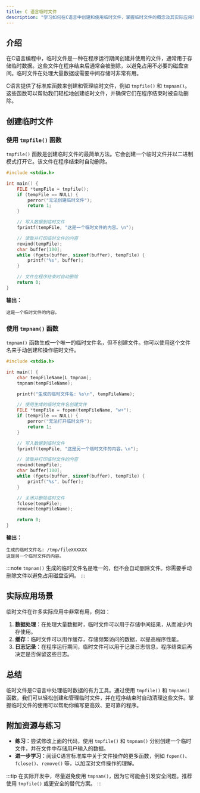 ```yaml
---
title: C 语言临时文件
description: "学习如何在C语言中创建和使用临时文件，掌握临时文件的概念及其实际应用场景。"
---
```


## 介绍

在C语言编程中，临时文件是一种在程序运行期间创建并使用的文件，通常用于存储临时数据。这些文件在程序结束后通常会被删除，以避免占用不必要的磁盘空间。临时文件在处理大量数据或需要中间存储时非常有用。

C语言提供了标准库函数来创建和管理临时文件，例如 `tmpfile()` 和 `tmpnam()`。这些函数可以帮助我们轻松地创建临时文件，并确保它们在程序结束时被自动删除。

## 创建临时文件

### 使用 `tmpfile()` 函数

`tmpfile()` 函数是创建临时文件的最简单方法。它会创建一个临时文件并以二进制模式打开它。该文件在程序结束时自动删除。

```c
#include <stdio.h>

int main() {
    FILE *tempFile = tmpfile();
    if (tempFile == NULL) {
        perror("无法创建临时文件");
        return 1;
    }

    // 写入数据到临时文件
    fprintf(tempFile, "这是一个临时文件的内容。\n");

    // 读取并打印临时文件的内容
    rewind(tempFile);
    char buffer[100];
    while (fgets(buffer, sizeof(buffer), tempFile) {
        printf("%s", buffer);
    }

    // 文件在程序结束时自动删除
    return 0;
}
```

**输出：**
```
这是一个临时文件的内容。
```

### 使用 `tmpnam()` 函数

`tmpnam()` 函数生成一个唯一的临时文件名，但不创建文件。你可以使用这个文件名来手动创建和操作临时文件。

```c
#include <stdio.h>

int main() {
    char tempFileName[L_tmpnam];
    tmpnam(tempFileName);

    printf("生成的临时文件名: %s\n", tempFileName);

    // 使用生成的临时文件名创建文件
    FILE *tempFile = fopen(tempFileName, "w+");
    if (tempFile == NULL) {
        perror("无法打开临时文件");
        return 1;
    }

    // 写入数据到临时文件
    fprintf(tempFile, "这是另一个临时文件的内容。\n");

    // 读取并打印临时文件的内容
    rewind(tempFile);
    char buffer[100];
    while (fgets(buffer, sizeof(buffer), tempFile) {
        printf("%s", buffer);
    }

    // 关闭并删除临时文件
    fclose(tempFile);
    remove(tempFileName);

    return 0;
}
```

**输出：**
```
生成的临时文件名: /tmp/fileXXXXXX
这是另一个临时文件的内容。
```

:::note
`tmpnam()` 生成的临时文件名是唯一的，但不会自动删除文件。你需要手动删除文件以避免占用磁盘空间。
:::

## 实际应用场景

临时文件在许多实际应用中非常有用，例如：

1. **数据处理**：在处理大量数据时，临时文件可以用于存储中间结果，从而减少内存使用。
2. **缓存**：临时文件可以用作缓存，存储频繁访问的数据，以提高程序性能。
3. **日志记录**：在程序运行期间，临时文件可以用于记录日志信息，程序结束后再决定是否保留这些日志。

## 总结

临时文件是C语言中处理临时数据的有力工具。通过使用 `tmpfile()` 和 `tmpnam()` 函数，我们可以轻松创建和管理临时文件，并在程序结束时自动清理这些文件。掌握临时文件的使用可以帮助你编写更高效、更可靠的程序。

## 附加资源与练习

- **练习**：尝试修改上面的代码，使用 `tmpfile()` 和 `tmpnam()` 分别创建一个临时文件，并在文件中存储用户输入的数据。
- **进一步学习**：阅读C语言标准库中关于文件操作的更多函数，例如 `fopen()`、`fclose()`、`remove()` 等，以加深对文件操作的理解。

:::tip
在实际开发中，尽量避免使用 `tmpnam()`，因为它可能会引发安全问题。推荐使用 `tmpfile()` 或更安全的替代方案。
:::